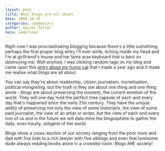 ```yaml
---
layout: post
title: What blogs are all about
date: 2008-10-25
categories: commentary
author: Swizec Teller
hero: undefined
---
```


Right now I was procrastinating blogging because there's a little something, perhaps the first proper blog entry I'll ever write, itching inside my head and I'm at girlfriend's house and her lame arse keyboard that is bent on destroying me. Well anyhow, I was clicking random tags on my blog and came upon this [entry about my funny cat](http://swizec.com/blog/blade-hunter/2/261) that I made a year ago and it made me realise what blogs are all about.

You can say they're about readership, citizen journalism, monetisation, political mongreling, but the truth is they are about one thing and one thing alone - blogs are about preserving the moment, the current emotion of the world. They will one day hold the perfect time capsule of each and every day that's happened since the early 21st century. They have the unique ability of preserving not only the view of some historians, the view of some paid journalist, the view of an artist or writer, but the view of each and every one of us and in the future we will data mine the blogosphere to gather the daily, even hourly, zeitgeist of the world.

Blogs show a cross-section of our society ranging from the poor mom and dad with five kids to a rich lawyer with five siblings and even that lonesome dude always reading books alone in a crowded room. Blogs ARE society!
